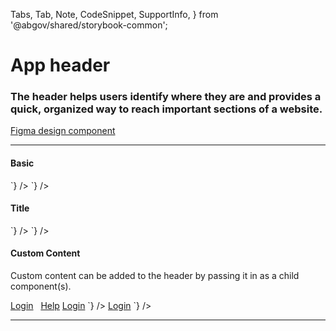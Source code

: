   Tabs,
  Tab,
  Note,
  CodeSnippet,
  SupportInfo,
} from '@abgov/shared/storybook-common';

<Meta title="Components/App Header" />

# App header

### The header helps users identify where they are and provides a quick, organized way to reach important sections of a website.

[Figma design component](https://www.figma.com/file/3pb2IK8s2QUqWieH79KdN7/%E2%9D%96-Components-%7C-DIO-DS?node-id=4576%3A224884)

---

#### Basic

<Story name="Basic">
  <GoAAppHeader url="example.com" />
</Story>

<Tabs>
  <Tab label="Web Component" hidden={true}>
    <CodeSnippet
      lang="html"
      code={`
      <goa-app-header url="example.com" />
    `}
    />
  </Tab>
  <Tab label="Angular">
    <CodeSnippet
      lang="html"
      code={`
      <goa-app-header url="example.com"></goa-app-header>
    `}
    />
  </Tab>
  <Tab label="React">
    <CodeSnippet
      lang="tsx"
      code={`
      <GoAAppHeader url="example.com" />
    `}
    />
  </Tab>
</Tabs>

#### Title

<Story name="Title">
  <GoAAppHeader url="example.com" title="Ticket and Fine Payments" />
</Story>

<Tabs>
  <Tab label="Web Component" hidden={true}>
    <CodeSnippet
      lang="html"
      code={`
      <goa-app-header url="example.com" title="Ticket and Find Payments" />
    `}
    />
  </Tab>
  <Tab label="Angular">
    <CodeSnippet
      lang="html"
      code={`
      <goa-app-header url="example.com" title="Ticket and Find Payments"></goa-app-header>
    `}
    />
  </Tab>
  <Tab label="React">
    <CodeSnippet
      lang="tsx"
      code={`
      <GoAAppHeader url="example.com" title="Ticket and Find Payments" />
    `}
    />
  </Tab>
</Tabs>

#### Custom Content

Custom content can be added to the header by passing it in as a child component(s).

<Story name="Custom Content">
  <GoAAppHeader url="example.com" title="Ticket and Fine Payments">
    <a href="#">Login</a> &nbsp;
    <a href="#">Help</a>
  </GoAAppHeader>
</Story>

<Tabs>
  <Tab label="Web Component" hidden={true}>
    <CodeSnippet
      lang="html"
      code={`
      <goa-app-header url="example.com" title="Ticket and Find Payments">
        <a href="#">Login</a>
      </goa-app-header>
    `}
    />
  </Tab>
  <Tab label="Angular">
    <CodeSnippet
      lang="html"
      code={`
      <goa-app-header url="example.com" title="Ticket and Find Payments">
        <a href="#">Login</a>
      </goa-app-header>
    `}
    />
  </Tab>
  <Tab label="React">
    <CodeSnippet
      lang="tsx"
      code={`
      <GoAAppHeader url="example.com" title="Ticket and Find Payments">
        <a href="#">Login</a>
      </GoAAppHeader>
    `}
    />
  </Tab>
</Tabs>

---

<SupportInfo />
